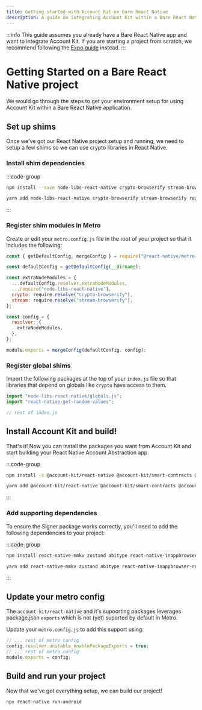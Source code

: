 ```yaml
---
title: Getting started with Account Kit on bare React Native
description: A guide on integrating Account Kit within a Bare React Native application
---
```



:::info
This guide assumes you already have a Bare React Native app and want to integrate Account Kit. If you are starting a project from scratch, we recommend following the [Expo guide](/react-native/getting-started/getting-started-expo) instead.
:::

# Getting Started on a Bare React Native project

We would go through the steps to get your environment setup for using Account Kit within a Bare React Native application.

<Snippet />

## Set up shims

Once we've got our React Native project setup and running, we need to setup a few shims so we can use crypto libraries in React Native.

### Install shim dependencies

:::code-group

```bash [npm]
npm install --save node-libs-react-native crypto-browserify stream-browserify react-native-get-random-values
```

```bash [yarn]
yarn add node-libs-react-native crypto-browserify stream-browserify react-native-get-random-values
```

:::

### Register shim modules in Metro

Create or edit your `metro.config.js` file in the root of your project so that it includes the following:

```js [metro.config.js]
const { getDefaultConfig, mergeConfig } = require("@react-native/metro-config");

const defaultConfig = getDefaultConfig(__dirname);

const extraNodeModules = {
  ...defaultConfig.resolver.extraNodeModules,
  ...require("node-libs-react-native"),
  crypto: require.resolve("crypto-browserify"),
  stream: require.resolve("stream-browserify"),
};

const config = {
  resolver: {
    extraNodeModules,
  },
};

module.exports = mergeConfig(defaultConfig, config);
```

### Register global shims

Import the following packages at the top of your `index.js` file so that libraries that depend on globals like `crypto` have access to them.

```js [index.js]
import "node-libs-react-native/globals.js";
import "react-native-get-random-values";

// rest of index.js
```

## Install Account Kit and build!

That's it! Now you can install the packages you want from Account Kit and start building your React Native Account Abstraction app.

:::code-group

```bash [npm]
npm install -s @account-kit/react-native @account-kit/smart-contracts @account-kit/infra
```

```bash [yarn]
yarn add @account-kit/react-native @account-kit/smart-contracts @account-kit/infra
```

:::

### Add supporting dependencies

To ensure the Signer package works correctly, you'll need to add the following dependencies to your project:

:::code-group

```bash [npm]
npm install react-native-mmkv zustand abitype react-native-inappbrowser-reborn
```

```bash [yarn]
yarn add react-native-mmkv zustand abitype react-native-inappbrowser-reborn
```

:::

## Update your metro config

The `account-kit/react-native` and it's supoorting packages leverages package.json `exports` which is not (yet) suported by default in Metro.

Update your `metro.config.js` to add this support using:

```js [metro.config.js]
// ... rest of metro config
config.resolver.unstable_enablePackageExports = true;
// ... rest of metro config
module.exports = config;
```

## Build and run your project

Now that we've got everything setup, we can build our project!

```bash
npx react-native run-android
```

